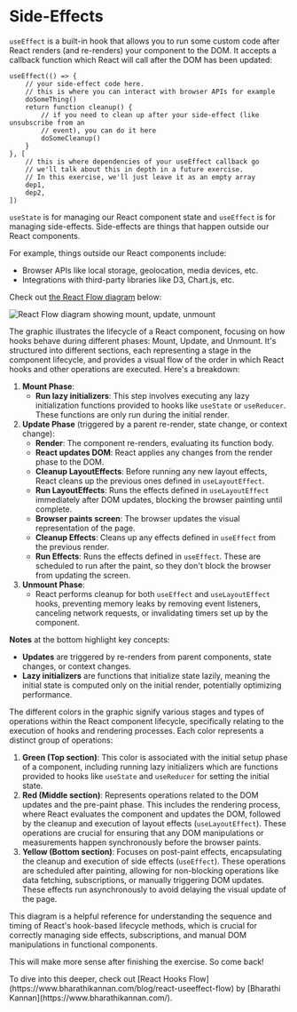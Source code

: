 # Side-Effects

<EpicVideo url="https://www.epicreact.dev/workshops/react-hooks/intro-to-side-effects" />

`useEffect` is a built-in hook that allows you to run some custom code
after React renders (and re-renders) your component to the DOM. It accepts a
callback function which React will call after the DOM has been updated:

```tsx
useEffect(() => {
	// your side-effect code here.
	// this is where you can interact with browser APIs for example
	doSomeThing()
	return function cleanup() {
		// if you need to clean up after your side-effect (like unsubscribe from an
		// event), you can do it here
		doSomeCleanup()
	}
}, [
	// this is where dependencies of your useEffect callback go
	// we'll talk about this in depth in a future exercise.
	// In this exercise, we'll just leave it as an empty array
	dep1,
	dep2,
])
```

`useState` is for managing our React component state and `useEffect` is for
managing side-effects. Side-effects are things that happen outside our React
components.

For example, things outside our React components include:

- Browser APIs like local storage, geolocation, media devices, etc.
- Integrations with third-party libraries like D3, Chart.js, etc.

Check out [the React Flow diagram](https://github.com/donavon/hook-flow) below:

![React Flow diagram showing mount, update, unmount](/hook-flow.png)

The graphic illustrates the lifecycle of a React component, focusing on how
hooks behave during different phases: Mount, Update, and Unmount. It's
structured into different sections, each representing a stage in the component
lifecycle, and provides a visual flow of the order in which React hooks and
other operations are executed. Here's a breakdown:

1. **Mount Phase**:
   - **Run lazy initializers**: This step involves executing any lazy
     initialization functions provided to hooks like `useState` or `useReducer`.
     These functions are only run during the initial render.
2. **Update Phase** (triggered by a parent re-render, state change, or context
   change):
   - **Render**: The component re-renders, evaluating its function body.
   - **React updates DOM**: React applies any changes from the render phase to
     the DOM.
   - **Cleanup LayoutEffects**: Before running any new layout effects, React
     cleans up the previous ones defined in `useLayoutEffect`.
   - **Run LayoutEffects**: Runs the effects defined in `useLayoutEffect`
     immediately after DOM updates, blocking the browser painting until
     complete.
   - **Browser paints screen**: The browser updates the visual representation of
     the page.
   - **Cleanup Effects**: Cleans up any effects defined in `useEffect` from the
     previous render.
   - **Run Effects**: Runs the effects defined in `useEffect`. These are
     scheduled to run after the paint, so they don't block the browser from
     updating the screen.
3. **Unmount Phase**:
   - React performs cleanup for both `useEffect` and `useLayoutEffect` hooks,
     preventing memory leaks by removing event listeners, canceling network
     requests, or invalidating timers set up by the component.

**Notes** at the bottom highlight key concepts:

- **Updates** are triggered by re-renders from parent components, state changes,
  or context changes.
- **Lazy initializers** are functions that initialize state lazily, meaning the
  initial state is computed only on the initial render, potentially optimizing
  performance.

The different colors in the graphic signify various stages and types of
operations within the React component lifecycle, specifically relating to the
execution of hooks and rendering processes. Each color represents a distinct
group of operations:

1. **Green (Top section)**: This color is associated with the initial setup
   phase of a component, including running lazy initializers which are functions
   provided to hooks like `useState` and `useReducer` for setting the initial
   state.
2. **Red (Middle section)**: Represents operations related to the
   DOM updates and the pre-paint phase. This includes the rendering process,
   where React evaluates the component and updates the DOM, followed by the
   cleanup and execution of layout effects (`useLayoutEffect`). These operations
   are crucial for ensuring that any DOM manipulations or measurements happen
   synchronously before the browser paints.
3. **Yellow (Bottom section)**: Focuses on post-paint effects, encapsulating the
   cleanup and execution of side effects (`useEffect`). These operations are
   scheduled after painting, allowing for non-blocking operations like data
   fetching, subscriptions, or manually triggering DOM updates. These effects
   run asynchronously to avoid delaying the visual update of the page.

This diagram is a helpful reference for understanding the sequence and timing of
React's hook-based lifecycle methods, which is crucial for correctly managing
side effects, subscriptions, and manual DOM manipulations in functional
components.

This will make more sense after finishing the exercise. So come back!

<callout-success>
	To dive into this deeper, check out [React Hooks
	Flow](https://www.bharathikannan.com/blog/react-useeffect-flow) by [Bharathi
	Kannan](https://www.bharathikannan.com/).
</callout-success>
